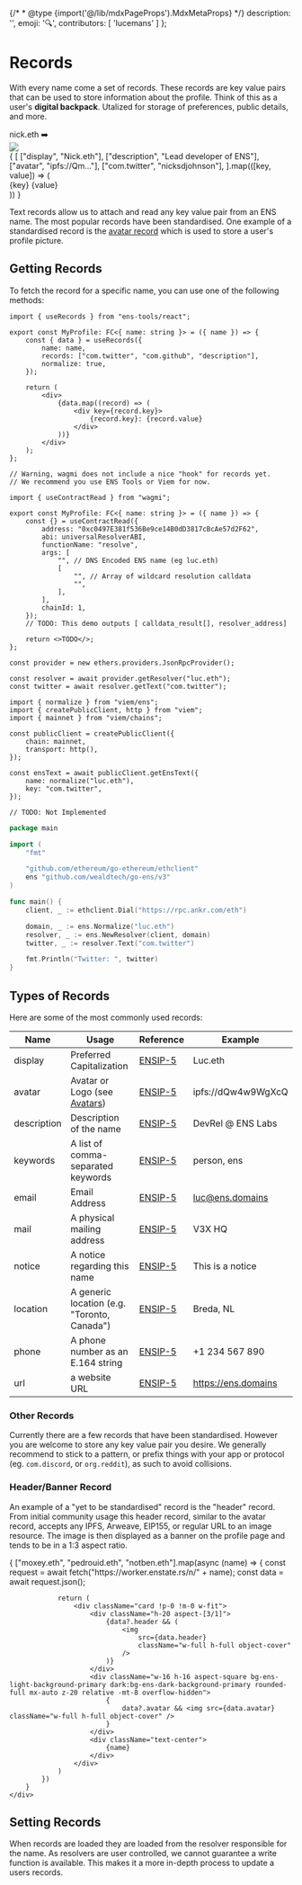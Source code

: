 {/* * @type {import('@/lib/mdxPageProps').MdxMetaProps} */}
description: '',
emoji: '🔍',
contributors: [
'lucemans'
]
};

# Records

With every name come a set of records. These records are key value pairs that can be used to store information about the profile.
Think of this as a user's **digital backpack**. Utalized for storage of preferences, public details, and more.

<div className="card px-8 py-4 flex justify-center gap-2 not-prose">
    <span>nick.eth</span>
    <span>➡️</span>
    <div className="bg-ens-light-background-primary dark:bg-ens-dark-background-primary border border-ens-light-border dark:border-ens-dark-border p-3 gap-3 rounded-lg flex">
        <div className="w-24 h-24 rounded-xl overflow-hidden aspect-square bg-slate-50 mx-auto">
            <img
                src="https://enstate.rs/i/nick.eth"
                className="w-full h-full object-cover aspect-square"
            />
        </div>
        <div className="flex flex-col text-xs gap-0.5">
            {
                [
                    ["display", "Nick.eth"],
                    ["description", "Lead developer of ENS"],
                    ["avatar", "ipfs://Qm..."],
                    ["com.twitter", "nicksdjohnson"],
                ].map(([key, value]) => (
                    <div className="flex gap-2 items-center border border-ens-light-border dark:border-ens-dark-border rounded-lg w-fit px-2">
                        <span className="text-gray-400">{key}</span>
                        <span className="text-gray-600">{value}</span>
                    </div>
                ))
            }
        </div>
    </div>
</div>

Text records allow us to attach and read any key value pair from an ENS name. The most popular records have been standardised.
One example of a standardised record is the [avatar record](/web/avatars) which is used to store a user's profile picture.

## Getting Records

To fetch the record for a specific name, you can use one of the following methods:

<CodeGroup title="Get records by name">

```tsx {{ title: "ens-tools (React)", meta: "focus=4:8", variant: "ens-tools", link: "https://github.com/v3xlabs/ens-tools" }}
import { useRecords } from "ens-tools/react";

export const MyProfile: FC<{ name: string }> = ({ name }) => {
    const { data } = useRecords({
        name: name,
        records: ["com.twitter", "com.github", "description"],
        normalize: true,
    });

    return (
        <div>
            {data.map((record) => (
                <div key={record.key}>
                    {record.key}: {record.value}
                </div>
            ))}
        </div>
    );
};
```

```tsx {{ title: "Wagmi", variant: "wagmi" }}
// Warning, wagmi does not include a nice "hook" for records yet.
// We recommend you use ENS Tools or Viem for now.

import { useContractRead } from "wagmi";

export const MyProfile: FC<{ name: string }> = ({ name }) => {
    const {} = useContractRead({
        address: "0xc0497E381f536Be9ce14B0dD3817cBcAe57d2F62",
        abi: universalResolverABI,
        functionName: "resolve",
        args: [
            "", // DNS Encoded ENS name (eg luc.eth)
            [
                "", // Array of wildcard resolution calldata
                "",
            ],
        ],
        chainId: 1,
    });
    // TODO: This demo outputs [ calldata_result[], resolver_address]

    return <>TODO</>;
};
```

```tsx {{ title: "Ethers", variant: "ethers", link: "https://docs.ethers.org/v5/api/providers/provider/#EnsResolver" }}
const provider = new ethers.providers.JsonRpcProvider();

const resolver = await provider.getResolver("luc.eth");
const twitter = await resolver.getText("com.twitter");
```

```tsx {{ title: "Viem", variant: "viem", link: "https://viem.sh/docs/ens/actions/getEnsText.html", stackblitz: 'https://stackblitz.com/edit/ens-viem-get-ens-text' }}
import { normalize } from "viem/ens";
import { createPublicClient, http } from "viem";
import { mainnet } from "viem/chains";

const publicClient = createPublicClient({
    chain: mainnet,
    transport: http(),
});

const ensText = await publicClient.getEnsText({
    name: normalize("luc.eth"),
    key: "com.twitter",
});
```

```tsx {{ title: "Ethers.rs", variant: "rust" }}
// TODO: Not Implemented
```

```go {{ title: "Go", variant: "go" }}
package main

import (
	"fmt"

	"github.com/ethereum/go-ethereum/ethclient"
	ens "github.com/wealdtech/go-ens/v3"
)

func main() {
	client, _ := ethclient.Dial("https://rpc.ankr.com/eth")

	domain, _ := ens.Normalize("luc.eth")
	resolver, _ := ens.NewResolver(client, domain)
	twitter, _ := resolver.Text("com.twitter")

	fmt.Println("Twitter: ", twitter)
}
```

</CodeGroup>

## Types of Records

Here are some of the most commonly used records:

| Name        | Usage                                        | Reference           | Example             |
| ----------- | -------------------------------------------- | ------------------- | ------------------- |
| display     | Preferred Capitalization                     | [ENSIP-5](/ensip/5) | Luc.eth             |
| avatar      | Avatar or Logo (see [Avatars](/web/avatars)) | [ENSIP-5](/ensip/5) | ipfs://dQw4w9WgXcQ  |
| description | Description of the name                      | [ENSIP-5](/ensip/5) | DevRel @ ENS Labs   |
| keywords    | A list of comma-separated keywords           | [ENSIP-5](/ensip/5) | person, ens         |
| email       | Email Address                                | [ENSIP-5](/ensip/5) | luc@ens.domains     |
| mail        | A physical mailing address                   | [ENSIP-5](/ensip/5) | V3X HQ              |
| notice      | A notice regarding this name                 | [ENSIP-5](/ensip/5) | This is a notice    |
| location    | A generic location (e.g. "Toronto, Canada")  | [ENSIP-5](/ensip/5) | Breda, NL           |
| phone       | A phone number as an E.164 string            | [ENSIP-5](/ensip/5) | +1 234 567 890      |
| url         | a website URL                                | [ENSIP-5](/ensip/5) | https://ens.domains |

### Other Records

Currently there are a few records that have been standardised. However you are welcome to store any key value pair you desire.
We generally recommend to stick to a pattern, or prefix things with your app or protocol (eg. `com.discord`, or `org.reddit`), as such to avoid collisions.

### Header/Banner Record

An example of a "yet to be standardised" record is the "header" record. From initial community usage this header record, similar to the avatar record, accepts any IPFS, Arweave, EIP155, or regular URL to an image resource.
The image is then displayed as a banner on the profile page and tends to be in a 1:3 aspect ratio.

<div className="not-prose">
    <div className="flex gap-4">
        {
            ["moxey.eth", "pedrouid.eth", "notben.eth"].map(async (name) => {
                const request = await fetch("https://worker.enstate.rs/n/" + name);
                const data = await request.json();

                return (
                    <div className="card !p-0 !m-0 w-fit">
                        <div className="h-20 aspect-[3/1]">
                            {data?.header && (
                                <img
                                    src={data.header}
                                    className="w-full h-full object-cover"
                                />
                            )}
                        </div>
                        <div className="w-16 h-16 aspect-square bg-ens-light-background-primary dark:bg-ens-dark-background-primary rounded-full mx-auto z-20 relative -mt-8 overflow-hidden">
                            {
                                data?.avatar && <img src={data.avatar} className="w-full h-full object-cover" />
                            }
                        </div>
                        <div className="text-center">
                            {name}
                        </div>
                    </div>
                )
            })
        }
    </div>
</div>

## Setting Records

When records are loaded they are loaded from the resolver responsible for the name. As resolvers are user controlled, we cannot guarantee a write function is available.
This makes it a more in-depth process to update a users records.

<EmbedLink
    href="/resolvers/interacting"
    title="Interacting with a Resolver"
    tag="Advanced"
    description="To learn more about interacting with a resolver."
/>

